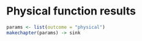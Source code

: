 # Physical function results

```r
params <- list(outcome = "physical")
makechapter(params) -> sink
```
